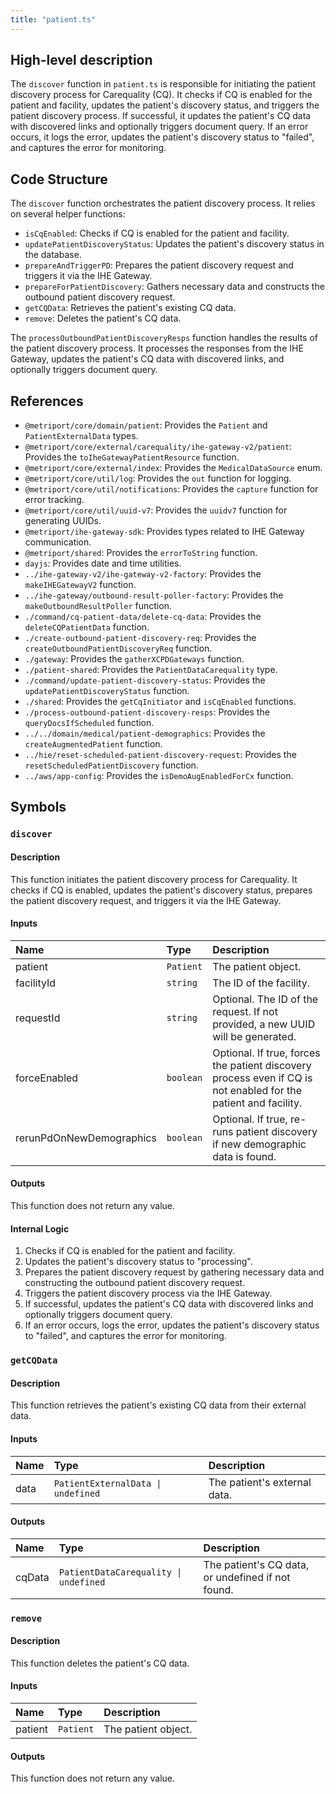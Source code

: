 ```yaml
---
title: "patient.ts"
---
```


## High-level description
The `discover` function in `patient.ts` is responsible for initiating the patient discovery process for Carequality (CQ). It checks if CQ is enabled for the patient and facility, updates the patient's discovery status, and triggers the patient discovery process. If successful, it updates the patient's CQ data with discovered links and optionally triggers document query. If an error occurs, it logs the error, updates the patient's discovery status to "failed", and captures the error for monitoring.

## Code Structure
The `discover` function orchestrates the patient discovery process. It relies on several helper functions:
- `isCqEnabled`: Checks if CQ is enabled for the patient and facility.
- `updatePatientDiscoveryStatus`: Updates the patient's discovery status in the database.
- `prepareAndTriggerPD`: Prepares the patient discovery request and triggers it via the IHE Gateway.
- `prepareForPatientDiscovery`: Gathers necessary data and constructs the outbound patient discovery request.
- `getCQData`: Retrieves the patient's existing CQ data.
- `remove`: Deletes the patient's CQ data.

The `processOutboundPatientDiscoveryResps` function handles the results of the patient discovery process. It processes the responses from the IHE Gateway, updates the patient's CQ data with discovered links, and optionally triggers document query.

## References
- `@metriport/core/domain/patient`: Provides the `Patient` and `PatientExternalData` types.
- `@metriport/core/external/carequality/ihe-gateway-v2/patient`: Provides the `toIheGatewayPatientResource` function.
- `@metriport/core/external/index`: Provides the `MedicalDataSource` enum.
- `@metriport/core/util/log`: Provides the `out` function for logging.
- `@metriport/core/util/notifications`: Provides the `capture` function for error tracking.
- `@metriport/core/util/uuid-v7`: Provides the `uuidv7` function for generating UUIDs.
- `@metriport/ihe-gateway-sdk`: Provides types related to IHE Gateway communication.
- `@metriport/shared`: Provides the `errorToString` function.
- `dayjs`: Provides date and time utilities.
- `../ihe-gateway-v2/ihe-gateway-v2-factory`: Provides the `makeIHEGatewayV2` function.
- `../ihe-gateway/outbound-result-poller-factory`: Provides the `makeOutboundResultPoller` function.
- `./command/cq-patient-data/delete-cq-data`: Provides the `deleteCQPatientData` function.
- `./create-outbound-patient-discovery-req`: Provides the `createOutboundPatientDiscoveryReq` function.
- `./gateway`: Provides the `gatherXCPDGateways` function.
- `./patient-shared`: Provides the `PatientDataCarequality` type.
- `./command/update-patient-discovery-status`: Provides the `updatePatientDiscoveryStatus` function.
- `./shared`: Provides the `getCqInitiator` and `isCqEnabled` functions.
- `./process-outbound-patient-discovery-resps`: Provides the `queryDocsIfScheduled` function.
- `../../domain/medical/patient-demographics`: Provides the `createAugmentedPatient` function.
- `../hie/reset-scheduled-patient-discovery-request`: Provides the `resetScheduledPatientDiscovery` function.
- `../aws/app-config`: Provides the `isDemoAugEnabledForCx` function.

## Symbols

### `discover`
#### Description
This function initiates the patient discovery process for Carequality. It checks if CQ is enabled, updates the patient's discovery status, prepares the patient discovery request, and triggers it via the IHE Gateway.

#### Inputs
| Name | Type | Description |
|:-----|:-----|:------------|
| patient | `Patient` | The patient object. |
| facilityId | `string` | The ID of the facility. |
| requestId | `string` | Optional. The ID of the request. If not provided, a new UUID will be generated. |
| forceEnabled | `boolean` | Optional. If true, forces the patient discovery process even if CQ is not enabled for the patient and facility. |
| rerunPdOnNewDemographics | `boolean` | Optional. If true, re-runs patient discovery if new demographic data is found. |

#### Outputs
This function does not return any value.

#### Internal Logic
1. Checks if CQ is enabled for the patient and facility.
2. Updates the patient's discovery status to "processing".
3. Prepares the patient discovery request by gathering necessary data and constructing the outbound patient discovery request.
4. Triggers the patient discovery process via the IHE Gateway.
5. If successful, updates the patient's CQ data with discovered links and optionally triggers document query.
6. If an error occurs, logs the error, updates the patient's discovery status to "failed", and captures the error for monitoring.

### `getCQData`
#### Description
This function retrieves the patient's existing CQ data from their external data.

#### Inputs
| Name | Type | Description |
|:-----|:-----|:------------|
| data | `PatientExternalData \| undefined` | The patient's external data. |

#### Outputs
| Name | Type | Description |
|:-----|:-----|:------------|
| cqData | `PatientDataCarequality \| undefined` | The patient's CQ data, or undefined if not found. |

### `remove`
#### Description
This function deletes the patient's CQ data.

#### Inputs
| Name | Type | Description |
|:-----|:-----|:------------|
| patient | `Patient` | The patient object. |

#### Outputs
This function does not return any value.
